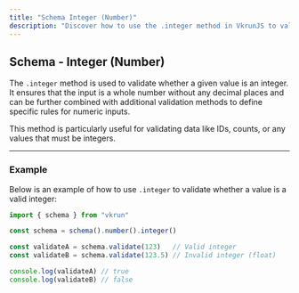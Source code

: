 ```yaml
---
title: "Schema Integer (Number)"
description: "Discover how to use the .integer method in VkrunJS to validate whole numbers for precise and reliable data validation."
---
```


## Schema - Integer (Number)

The `.integer` method is used to validate whether a given value is an integer. It ensures that the input is a whole number without any decimal places and can be further combined with additional validation methods to define specific rules for numeric inputs.

This method is particularly useful for validating data like IDs, counts, or any values that must be integers.

---

### Example

Below is an example of how to use `.integer` to validate whether a value is a valid integer:

```ts
import { schema } from "vkrun"

const schema = schema().number().integer()

const validateA = schema.validate(123)   // Valid integer
const validateB = schema.validate(123.5) // Invalid integer (float)

console.log(validateA) // true
console.log(validateB) // false
```